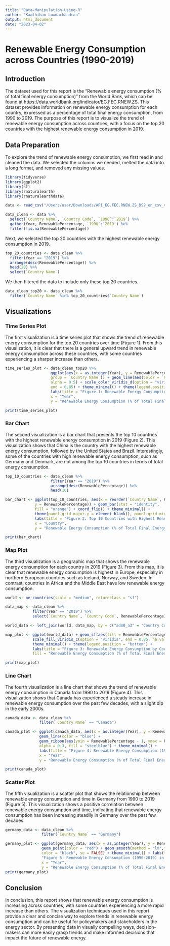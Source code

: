 ```yaml
---
title: "Data-Manipulation-Using-R"
author: "Kaathihan Luxmachandran"
output: html_document
date: "2023-04-02"
---
```


# Renewable Energy Consumption across Countries (1990-2019)

## Introduction
The dataset used for this report is the "Renewable energy consumption (% of total final energy consumption)" from the World Bank, which can be found at https://data.worldbank.org/indicator/EG.FEC.RNEW.ZS. This dataset provides information on renewable energy consumption for each country, expressed as a percentage of total final energy consumption, from 1990 to 2019. The purpose of this report is to visualize the trend of renewable energy consumption across countries, with a focus on the top 20 countries with the highest renewable energy consumption in 2019.

## Data Preparation
To explore the trend of renewable energy consumption, we first read in and cleaned the data. We selected the columns we needed, melted the data into a long format, and removed any missing values.

```r
library(tidyverse)
library(ggplot2)
library(sf)
library(rnaturalearth)
library(rnaturalearthdata)

data <- read_csv("/Users/user/Downloads/API_EG.FEC.RNEW.ZS_DS2_en_csv_v2_5359592.csv", skip = 4)

data_clean <- data %>%
  select(`Country Name`, `Country Code`, `1990`:`2019`) %>%
  gather(Year, RenewablePercentage, `1990`:`2019`) %>%
  filter(!is.na(RenewablePercentage))
```

Next, we selected the top 20 countries with the highest renewable energy consumption in 2019.

```r
top_20_countries <- data_clean %>%
  filter(Year == "2019") %>%
  arrange(desc(RenewablePercentage)) %>%
  head(20) %>%
  select(`Country Name`)
```

We then filtered the data to include only these top 20 countries.

```r
data_clean_top20 <- data_clean %>%
  filter(`Country Name` %in% top_20_countries$`Country Name`)
```

## Visualizations
### Time Series Plot

The first visualization is a time series plot that shows the trend of renewable energy consumption for the top 20 countries over time (Figure 1). From this visualization, it is clear that there is a general upward trend in renewable energy consumption across these countries, with some countries experiencing a sharper increase than others.

```r
time_series_plot <- data_clean_top20 %>%
                    ggplot(aes(x = as.integer(Year), y = RenewablePercentage, 
                    group = `Country Name`)) + geom_line(aes(color = `Country Name`), 
                    alpha = 0.5) + scale_color_viridis_d(option = "viridis", 
                    end = 0.85) + theme_minimal() + theme(legend.position = "right") +
                    labs(title = "Figure 1: Renewable Energy Consumption (1990-2019) for Top 20 Countries",
                    x = "Year",
                    y = "Renewable Energy Consumption (% of Total Final Energy Consumption)")

print(time_series_plot)
```

### Bar Chart
The second visualization is a bar chart that presents the top 10 countries with the highest renewable energy consumption in 2019 (Figure 2). This visualization shows that China is the country with the highest renewable energy consumption, followed by the United States and Brazil. Interestingly, some of the countries with high renewable energy consumption, such as Germany and Denmark, are not among the top 10 countries in terms of total energy consumption.

```r
top_10_countries <- data_clean %>%
                    filter(Year == "2019") %>%
                    arrange(desc(RenewablePercentage)) %>%
                    head(10)

bar_chart <- ggplot(top_10_countries, aes(x = reorder(`Country Name`, RenewablePercentage), 
             y = RenewablePercentage)) + geom_bar(stat = "identity", 
             fill = "orange") + coord_flip() + theme_minimal() +
             theme(panel.grid.major.y = element_blank(), panel.grid.minor.y = element_blank()) +
             labs(title = "Figure 2: Top 10 Countries with Highest Renewable Energy Consumption in 2019",
             x = "Country",
             y = "Renewable Energy Consumption (% of Total Final Energy Consumption)")

print(bar_chart)
```

### Map Plot
The third visualization is a geographic map that shows the renewable energy consumption for each country in 2019 (Figure 3). From this map, it is clear that renewable energy consumption is highest in Europe, especially in northern European countries such as Iceland, Norway, and Sweden. In contrast, countries in Africa and the Middle East have low renewable energy consumption.

```r
world <- ne_countries(scale = "medium", returnclass = "sf")

data_map <- data_clean %>%
            filter(Year == "2019") %>%
            select(`Country Name`, `Country Code`, RenewablePercentage)

world_data <- left_join(world, data_map, by = c("adm0_a3" = "Country Code"))

map_plot <- ggplot(world_data) + geom_sf(aes(fill = RenewablePercentage)) +
            scale_fill_viridis_c(option = "viridis", end = 0.85, na.value = "gray") +
            theme_minimal() + theme(legend.position = "bottom") +
            labs(title = "Figure 3: Renewable Energy Consumption by Country in 2019",
            fill = "Renewable Energy Consumption (% of Total Final Energy Consumption)")

print(map_plot)
```

### Line Chart
The fourth visualization is a line chart that shows the trend of renewable energy consumption in Canada from 1990 to 2019 (Figure 4). This visualization shows that Canada has experienced a steady increase in renewable energy consumption over the past few decades, with a slight dip in the early 2000s.

```r
canada_data <- data_clean %>%
               filter(`Country Name` == "Canada")

canada_plot <- ggplot(canada_data, aes(x = as.integer(Year), y = RenewablePercentage)) +
               geom_line(color = "blue") + 
               geom_ribbon(aes(ymin = RenewablePercentage - 1, ymax = RenewablePercentage + 1), 
               alpha = 0.3, fill = "steelblue") + theme_minimal() +
               labs(title = "Figure 4: Renewable Energy Consumption (1990-2019) in Canada",
               x = "Year",
               y = "Renewable Energy Consumption (% of Total Final Energy Consumption)")

print(canada_plot)
```

### Scatter Plot
The fifth visualization is a scatter plot that shows the relationship between renewable energy consumption and time in Germany from 1990 to 2019 (Figure 5). This visualization shows a positive correlation between renewable energy consumption and time, indicating that renewable energy consumption has been increasing steadily in Germany over the past few decades.

```r
germany_data <- data_clean %>%
                filter(`Country Name` == "Germany")

germany_plot <- ggplot(germany_data, aes(x = as.integer(Year), y = RenewablePercentage)) + 
                geom_point(color = "red") + geom_smooth(method = "lm",formula = y ~ x,
                color = "black", se = FALSE) + theme_minimal() + labs(title = 
                "Figure 5: Renewable Energy Consumption (1990-2019) in Germany",
                x = "Year",
                y = "Renewable Energy Consumption (% of Total Final Energy Consumption)")
print(germany_plot)
```

## Conclusion
In conclusion, this report shows that renewable energy consumption is increasing across countries, with some countries experiencing a more rapid increase than others. The visualization techniques used in this report provide a clear and concise way to explore trends in renewable energy consumption and can be useful for policymakers and stakeholders in the energy sector. By presenting data in visually compelling ways, decision-makers can more easily grasp trends and make informed decisions that impact the future of renewable energy.

